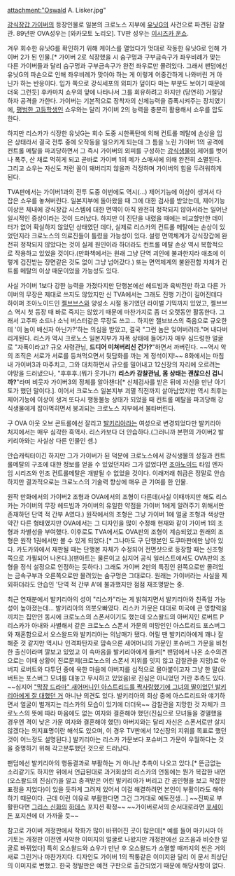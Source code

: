 attachment:"Oswald A. Lisker.jpg"

[[강식장갑 가이버]]의 등장인물로 일본의 크로노스 지부에 [[유닛G]]의 사건으로 파견된 감찰관. 89년판 OVA성우는 [와카모토 노리오]. TV판 성우는 [[이시즈카 운쇼]].

겨우 회수한 유닛G를 확인하기 위해 케이스를 열었다가 멋대로 작동한 유닛G로 인해 가이버 2가 된 인물.[* 가이버 2로 식장했을 시 숨구멍과 구부금속구가 좌우비례가 맞는 다른 가이버들과 달리 숨구멍과 구부금속구가 완전 좌우로만 몰려있다. 그래서 팬덤에선 유닛G의 파손으로 인해 좌우비례가 맞아야 하는 게 이렇게 어중간하게 나와버린 거 아닌가 하는 반응이다. 입가 쪽으로 강식세포의 외피가 덮이다 마는 부분도 보이기 때문에 더욱 그런듯]  후카마치 쇼우의 앞에 나타나서 그를 회유하려고 하지만 (당연히) 거절당하자 공격을 가한다. 가이버는 기본적으로 장착자의 신체능력을 증폭시켜주는 장치였기에, [[평범한 고등학생]]인 쇼우와는 달리 가이버 2의 능력을 충분히 활용해서 쇼우를 압도한다. 

하지만 리스카가 식장한 유닛G는 회수 도중 시한폭탄에 의해 컨트롤 메탈에 손상을 입은 상태라서 결국 전투 중에 오작동을 일으키게 되는데 그 틈을 노린 가이버 1의 공격에 컨트롤 메탈을 파괴당하면서 그 즉시 가이버의 외피를 구성하는 [[강식생물]]이 제어를 벗어나 폭주, 산 채로 먹히게 되고 곧바로 가이버 1의 메가 스매셔에 의해 완전히 소멸된다. 그리고 쇼우는 자신도 저런 꼴이 돼버리지 않을까 걱정하며 가이버의 힘을 두려워하게 된다.

TVA판에서는 가이버1과의 전투 도중 이번에도 역시(...) 제어기능에 이상이 생겨서 다 잡은 쇼우를 놓쳐버린다. 일본지부에 돌아왔을 때 그에 대한 검사를 받았는데, 제어기능 이상은 체내에 강식장갑 시스템에 대한 면역이 아직 완전히 정착되지 않아서라는 일어난 일시적인 증상이라는 것이 드러났다. 하지만 이 진단을 내렸을 때에는 비교할만한 데이터가 없어 확실하지 않았던 상태였던 데다, 실제로 리스카의 컨트롤 메탈에는 손상이 있었던지라 크로노스의 의료진들이 틀렸을 가능성이 있다. 설령 면역체계가 강식장갑에 완전히 정착되지 않았다는 것이 실제 원인이라 하더라도 컨트롤 메탈 손상 역시 복합적으로 작용하고 있었을 것이다.(만화책에서는 원래 그냥 단역 괴인에 불과한지라 애초에 이렇게 검진받는 장면같은 것도 없이 그냥 넘어갔다.) 또는 면역체계의 불완전함 자체가 컨트롤 메탈의 이상 때문이었을 가능성도 있다.

사실 가이버 1보다 강한 능력을 가졌다지만 단행본에선 헤드빔과 육박전만 하고 다른 가이버의 무장은 제대로 쓰지도 않았지만 신 TVA에서는 그래도 진행 기간이 길어진데다 하이퍼 조아노이드인 [[젤브브스]]와 양성소 시절 동기였던 라이벌 기믹까지 있었고, 젤브브스 역시 첫 등장 때 바로 죽지는 않았기 때문에 마찬가지로 좀 더 오랫동안 활동한다. 그래서 고주파 소드나 소닉 버스터같은 무장도 쓰고... 하지만 젤브브스의 죽음으로 규오한테 '이 놈이 배신자 아닌가?'하는 의심을 받았고, 결국 "그런 놈은 잊어버려라."며 내다버리게된다. 리스카 역시 크로노스 일본지부가 자폭 상태에 들어가자 매우 심드렁한 얼굴로 "자폭이라고? 규오 사령관님, '''드디어 미쳐버리신 건가?'''"하면서 까버린다. ~~역시 악의 조직은 서로가 서로를 등쳐먹으면서 뒷담화를 까는 게 정석이지!~~ 8화에서는 마침내 가이버3과 마주치고, 그와 대치하면서 규오를 밀어내고 12신장의 자리에 오르려는 야망을 드러냈으나, "후후후.(뭐가 웃기나?) '''리스카 감찰관님, 몸 상태는 괜찮으신 겁니까?'''"라며 비웃자 가이버3의 정체를 알아챈다[* 신체검사를 받은 뒤에 자신을 만난 아기토가 했던 말이다.]. 이어서 크로노스 일본지부 괴멸 직전까지 살아남았지만 역시 최후는 제어기능에 이상이 생겨 또다시 행동불능 상태가 되었을 때 컨트롤 메탈을 파괴당해 강식생물에게 잡아먹히면서 붕괴되는 크로노스 지부에서 불타버린다. 

구 OVA 아웃 오브 콘트롤에선 잘리고 [[발키리아]]라는 여성으로 변경되었다만 발키리아 처지에서는 매우 심각한 흑역사. 리스카보다 더 안습하다.(그러니까 본편의 가이버2 발키리아와는 사실상 다른 인물인 셈.)

안습캐릭터이긴 하지만 그가 가이버가 된 덕분에 크로노스에서 강식생물의 성질과 컨트롤메탈의 구조에 대한 정보를 얻을 수 있었던지라 그가 없었다면 [[조아노이드]] 타입 엔자임 시리즈와 인조 컨트롤메탈은 개발될 수 없었을 것이다. 이래저래 취급은 정말로 안습하지만 결과적으로는 크로노스의 기술력 향상에 매우 큰 기여를 한 인물.

원작 만화에서의 가이버2 조형과 OVA에서의 조형이 다른데(사실 이때까지만 해도 리스카는 가이버의 무장 헤드빔과 가이버의 유일한 약점을 가이버 1에게 알려주기 위해서만 존재하던 단역 적 간부 A였다.) 원작에서의 조형은 그냥 가이버 1에 얼굴 조형과 색상만 약간 다른 형태였지만 OVA에서는 그 디자인을 많이 수정해 현재와 같이 가이버 1의 조형과 차별성을 부여했다. 이후로도 TVA에서도 OVA판의 조형이 계승되었고 원래의 조형은 원작 1권에서만 볼 수 있게 되었다.[* 그나마도 구 단행본인 도쿠마판에만 남아 있다. 카도카와에서 재판될 때는 단행본 자체가 수정되어 전면샷으로 등장할 때는 신조형 쪽으로 가필되어 나온다.](팬아트는 물론이고 심지어 공식 일러스트에서도 OVA판의 조형을 정식 설정으로 인정하는 듯하다.) 그래도 가이버 2만의 특징인 왼쪽으로만 몰려있는 금속구부과 오른쪽으로만 몰려있는 숨구멍은 그대로다. 원래는 가이버라는 사실을 제외하더라도 안습인 '단역 적 간부 A'에 불과했지만 점점 재조명받는 중.

최근 연재분에서 발키리아의 성이 "리스카"라는 게 밝혀지면서 발키리아와 친족일 가능성이 높아졌는데... 발키리아의 의붓오빠였다. 리스카 가문은 대대로 미국에 큰 영향력을 끼치는 집안인 동시에 크로노스의 스폰서이기도 했는데 오스왈드의 아버지인 로버트 P 리스카가 아내와 사별해서 같은 크로노스 스폰서 가문의 미망인인 아스트리드 포스버그와 재혼함으로서 오스왈드와 발키리아는 의남매가 됐다. 어릴 땐 발키리아에게 꽤나 잘해준 것 같지만 역시나 인격파탄자로 맘속으론 새어머니의 가문인 포슈버그 가문을 비천한 출신이라며 깔보고 있었고 이 속마음을 발키리아에게 들켜[* 팬덤에서 나온 소수의견으로는 이때 상황이 진로문제(크로노스의 스폰서 지위를 잇지 않고 감찰관을 지망)로 아버지 로버트와 다투던 중에 욱한 마음에 아버지를 심적으로 몰아붙이고자 그냥 한 말(로버트는 포스버그 모녀를 대놓고 무시하고 있었음)로 진심은 아니었던 거란 추측도 있다. ~~심지어 [["막장 드라마" 새어머니인 아스트리드를 짝사랑했기에 그녀의 딸이었던 발키리아에게 잘 대했던 거]] 아니냔 의견도 있다. 발키리아의 회상 중에 아스트리드와 얘기하면서 얼굴이 벌개지는 리스카의 모습이 있기에 더더욱~~ 감찰관을 지망한 것 자체가 크로노스의 뜻에 따라 마음에도 없는 여자와 결혼해야 했던(진심으로 모녀들을 경멸했을 경우엔 격이 낮은 가문 여자와 결혼해야 했던) 아버지와는 달리 자신은 스폰서로만 살지 않겠다는 의지표명이란 해석도 있으며, 이 경우 TV판에서 12신장의 지위를 목표로 했던 것이 어느정도 설명된다.] 발키리아는 리스카 가문보다 포슈버그 가문이 우월하다는 것을 증명하기 위해 각고분투했던 것으로 드러났다.

팬덤에선 발키리아의 행동결과로 부활하는 거 아니냔 추측이 나오고 있다.[* 뜬금없는 소리같기도 하지만 위에서 언급된대로 과거회상의 리스카의 언동에는 뭔가 복잡한 내면(오스왈드의 진심(?)을 알고 충격받은 어린 발키리아가 버리고 간 곰인형을 보고 착잡한 표정을 지었다)이 있을 듯하게 그려져 있어서 이걸 해결하려면 본인이 부활이라도 해야하기 때문이다. 근데 이런 이유로 부활한다면 그건 그거대로 예토전생...]
~~진짜로 부활한다면 [[그리스 신화]]의 [[하데스]] 포지션 확정~~ ~~가이버로서의 순서대로라면 [[포세이돈]] 포지션에 더 가까울 듯~~

참고로 가이버 개정판에서 작화가 많이 바뀌어진 곳이 많은데[* 예를 들어 마키시마 아기토는 개정판 이전엔 사악한 이미지의 얼굴로 나왔지만 개정판에선 요즈음과 비슷한 얼굴로 바뀌었다] 특히 오스왈드와 쇼우가 만난 후 오스왈드가 소멸할 때까지의 씬은 거의 새로 그린거나 마찬가지다. 디자인도 가이버 1의 짝퉁같은 이미지완 달리 이 문서 최상단의 이미지로 변했고. 한국 정발판은 예전 구판으로 출간되었기 때문에 해당사항이 없다.
